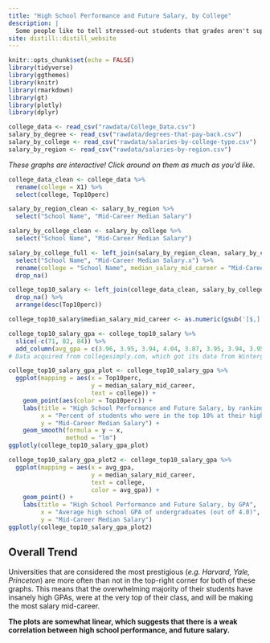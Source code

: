 ```yaml
---
title: "High School Performance and Future Salary, by College"
description: |
  Some people like to tell stressed-out students that grades aren't super important. However, for those who are intensely focused on their future careers, maybe working to get an A on that test or being at the top of your class will be worthwhile.
site: distill::distill_website
---
```


```r
knitr::opts_chunk$set(echo = FALSE)
library(tidyverse)
library(ggthemes)
library(knitr)
library(rmarkdown)
library(gt)
library(plotly)
library(dplyr)

college_data <- read_csv("rawdata/College_Data.csv")
salary_by_degree <- read_csv("rawdata/degrees-that-pay-back.csv")
salary_by_college <- read_csv("rawdata/salaries-by-college-type.csv")
salary_by_region <- read_csv("rawdata/salaries-by-region.csv")
```

*These graphs are interactive! Click around on them as much as you'd like.*
```r
college_data_clean <- college_data %>%
  rename(college = X1) %>%
  select(college, Top10perc)

salary_by_region_clean <- salary_by_region %>%
  select("School Name", "Mid-Career Median Salary")

salary_by_college_clean <- salary_by_college %>%
  select("School Name", "Mid-Career Median Salary")

salary_by_college_full <- left_join(salary_by_region_clean, salary_by_college_clean, by = "School Name") %>%
  select("School Name", "Mid-Career Median Salary.x") %>%
  rename(college = "School Name", median_salary_mid_career = "Mid-Career Median Salary.x") %>%
  drop_na()

college_top10_salary <- left_join(college_data_clean, salary_by_college_full, by = "college") %>%
  drop_na() %>%
  arrange(desc(Top10perc))

college_top10_salary$median_salary_mid_career <- as.numeric(gsub('[$,]', '', college_top10_salary$median_salary_mid_career))

college_top10_salary_gpa <- college_top10_salary %>%
  slice(-c(71, 82, 84)) %>%
  add_column(avg_gpa = c(3.96, 3.95, 3.94, 4.04, 3.87, 3.95, 3.94, 3.95, 3.92, 3.90, 3.91, 3.94, 3.86, 3.91, 3.91, 3.90, 3.93, 3.80, 3.90, 3.86, 3.89, 3.76, 3.82, 3.87, 3.40, 3.86, 3.89, 3.80, 3.60, 3.92, 3.85, 3.50, 3.75, 3.57, 3.54, 3.74, 3.90, 3.50, 3.64, 3.81, 3.59, 3.74, 3.65, 3.40, 3.40, 3.80, 3.87, 3.81, 4.18, 3.30, 3.66, 3.74, 3.46, 3.63, 3.49, 3.74, 3.60, 3.59, 3.73, 3.69, 3.59, 3.86, 3.42, 3.62, 3.53, 3.58, 3.60, 3.55, 3.60, 3.50, 3.51, 3.76, 3.50, 3.60, 3.50, 3.40, 3.60, 3.54, 3.50, 3.29, 3.42, 3.57, 4.05, 3.37, 3.48, 3.30, 3.66, 3.50, 3.21, 3.91, 3.30, 3.60, 3.30, 3.00, 3.10, 3.67, 3.36, 3.21, 3.23, 2.70, 3.34, 2.99))
# Data acquired from collegesimply.com, which got its data from Wintergreen Orchard House and IPEDS; and also from prepscholar.com

college_top10_salary_gpa_plot <- college_top10_salary_gpa %>%
  ggplot(mapping = aes(x = Top10perc,
                       y = median_salary_mid_career,
                       text = college)) +
    geom_point(aes(color = Top10perc)) +
    labs(title = "High School Performance and Future Salary, by ranking",
         x = "Percent of students who were in the top 10% at their high school",
         y = "Mid-Career Median Salary") +
    geom_smooth(formula = y ~ x,
                method = "lm")
ggplotly(college_top10_salary_gpa_plot)

college_top10_salary_gpa_plot2 <- college_top10_salary_gpa %>%
  ggplot(mapping = aes(x = avg_gpa,
                       y = median_salary_mid_career,
                       text = college,
                       color = avg_gpa)) +
    geom_point() +
    labs(title = "High School Performance and Future Salary, by GPA",
         x = "Average high school GPA of undergraduates (out of 4.0)",
         y = "Mid-Career Median Salary")
ggplotly(college_top10_salary_gpa_plot2)
```

## Overall Trend
Universities that are considered the most prestigious (*e.g. Harvard, Yale, Princeton*) are more often than not in the top-right corner for both of these graphs. This means that the overwhelming majority of their students have insanely high GPAs, were at the very top of their class, and will be making the most salary mid-career.

**The plots are somewhat linear, which suggests that there is a weak correlation between high school performance, and future salary.**